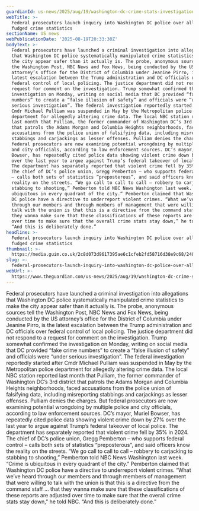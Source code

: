 ```yaml
---
guardianId: us-news/2025/aug/19/washington-dc-crime-stats-investigation
webTitle: >-
  Federal prosecutors launch inquiry into Washington DC police over allegedly
  fudged crime statistics
sectionName: US news
webPublicationDate: '2025-08-19T20:33:30Z'
bodyText: >-
  Federal prosecutors have launched a criminal investigation into allegations
  that Washington DC police systematically manipulated crime statistics to make
  the city appear safer than it actually is. The probe, anonymous sources tell
  the Washington Post, NBC News and Fox News, being conducted by the US
  attorney’s office for the District of Columbia under Jeanine Pirro, is the
  latest escalation between the Trump administration and DC officials over
  federal control of local policing. The justice department did not respond to a
  request for comment on the investigation. Trump somewhat confirmed the
  investigation on Monday, writing on social media that DC provided “fake crime
  numbers” to create a “false illusion of safety” and officials were “under
  serious investigation”. The federal investigation reportedly started after
  Cmdr Michael Pulliam was suspended in May by the Metropolitan police
  department for allegedly altering crime data. The local NBC station reported
  last month that Pulliam, the former commander of Washington DC’s 3rd district
  that patrols the Adams Morgan and Columbia Heights neighborhoods, faced
  accusations from the police union of falsifying data, including misreporting
  stabbings and carjackings as lesser offenses. Pulliam denies the charges. But
  federal prosecutors are now examining potential wrongdoing by multiple police
  and city officials, according to law enforcement sources. DC’s mayor, Muriel
  Bowser, has repeatedly cited police data showing violent crime down by 27%
  over the last year to argue against Trump’s federal takeover of local police.
  The department has separately reported that violent crime fell by 35% in 2024.
  The chief of DC’s police union, Gregg Pemberton – who supports federal control
  – calls both sets of statistics “preposterous”, and said officers know the
  reality on the streets. “We go call to call to call – robbery to carjacking to
  stabbing to shooting,” Pemberton told NBC News Washington last week. “Crime is
  ubiquitous in every quadrant of the city.” Pemberton claimed that Washington
  DC police have a directive to underreport violent crimes. “What we’ve heard
  through our members and through members of management that were willing to
  talk with the union is that this is a directive from the command staff … that
  they wanna make sure that these classifications of these reports are adjusted
  over time to make sure that the overall crime stats stay down,” he told NBC.
  “And this is deliberately done.”
headline: >-
  Federal prosecutors launch inquiry into Washington DC police over allegedly
  fudged crime statistics
thumbnail: >-
  https://media.guim.co.uk/2c8d073d9617395ae6c1cfeb2fd58716d38e9c68/248_0_4164_3333/500.jpg
slug: >-
  federal-prosecutors-launch-inquiry-into-washington-dc-police-over-allegedly-fudged-crime-statistics
webUrl: >-
  https://www.theguardian.com/us-news/2025/aug/19/washington-dc-crime-stats-investigation
---
```

Federal prosecutors have launched a criminal investigation into allegations that Washington DC police systematically manipulated crime statistics to make the city appear safer than it actually is. The probe, anonymous sources tell the Washington Post, NBC News and Fox News, being conducted by the US attorney’s office for the District of Columbia under Jeanine Pirro, is the latest escalation between the Trump administration and DC officials over federal control of local policing. The justice department did not respond to a request for comment on the investigation. Trump somewhat confirmed the investigation on Monday, writing on social media that DC provided “fake crime numbers” to create a “false illusion of safety” and officials were “under serious investigation”. The federal investigation reportedly started after Cmdr Michael Pulliam was suspended in May by the Metropolitan police department for allegedly altering crime data. The local NBC station reported last month that Pulliam, the former commander of Washington DC’s 3rd district that patrols the Adams Morgan and Columbia Heights neighborhoods, faced accusations from the police union of falsifying data, including misreporting stabbings and carjackings as lesser offenses. Pulliam denies the charges. But federal prosecutors are now examining potential wrongdoing by multiple police and city officials, according to law enforcement sources. DC’s mayor, Muriel Bowser, has repeatedly cited police data showing violent crime down by 27% over the last year to argue against Trump’s federal takeover of local police. The department has separately reported that violent crime fell by 35% in 2024. The chief of DC’s police union, Gregg Pemberton – who supports federal control – calls both sets of statistics “preposterous”, and said officers know the reality on the streets. “We go call to call to call – robbery to carjacking to stabbing to shooting,” Pemberton told NBC News Washington last week. “Crime is ubiquitous in every quadrant of the city.” Pemberton claimed that Washington DC police have a directive to underreport violent crimes. “What we’ve heard through our members and through members of management that were willing to talk with the union is that this is a directive from the command staff … that they wanna make sure that these classifications of these reports are adjusted over time to make sure that the overall crime stats stay down,” he told NBC. “And this is deliberately done.”

